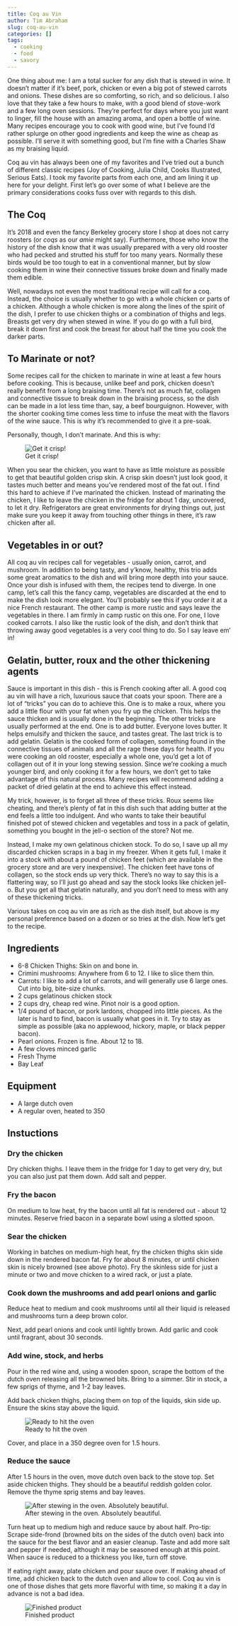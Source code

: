 ```yaml
---
title: Coq au Vin
author: Tim Abraham
slug: coq-au-vin
categories: []
tags:
  - cooking
  - food
  - savory
---
```


One thing about me: I am a total sucker for any dish that is stewed in wine. It doesn't matter if it's beef, pork, chicken or even a big pot of stewed carrots and onions. These dishes are so comforting, so rich, and so delicious. I also love that they take a few hours to make, with a good blend of stove-work and a few long oven sessions. They're perfect for days where you just want to linger, fill the house with an amazing aroma, and open a bottle of wine. Many recipes encourage you to cook with good wine, but I've found I'd rather splurge on other good ingredients and keep the wine as cheap as possible. I'll serve it with something good, but I'm fine with a Charles Shaw as my braising liquid. 

Coq au vin has always been one of my favorites and I've tried out a bunch of different classic recipes (Joy of Cooking, Julia Child, Cooks Illustrated, Serious Eats). I took my favorite parts from each one, and am lining it up here for your delight. First let's go over some of what I believe are the primary considerations cooks fuss over with regards to this dish.

## The Coq

It's 2018 and even the fancy Berkeley grocery store I shop at does not carry roosters (or *coqs* as our *amie* might say). Furthermore, those who know the history of the dish know that it was usually prepared with a very old rooster who had pecked and strutted his stuff for too many years. Normally these birds would be too tough to eat in a conventional manner, but by slow cooking them in wine their connective tissues broke down and finally made them edible. 

Well, nowadays not even the most traditional recipe will call for a coq. Instead, the choice is usually whether to go with a whole chicken or parts of a chicken. Although a whole chicken is more along the lines of the spirit of the dish, I prefer to use chicken thighs or a combination of thighs and legs. Breasts get very dry when stewed in wine. If you do go with a full bird, break it down first and cook the breast for about half the time you cook the darker parts.

## To Marinate or not?

Some recipes call for the chicken to marinate in wine at least a few hours before cooking. This is because, unlike beef and pork, chicken doesn't really benefit from a long braising time. There's not as much fat, collagen and connective tissue to break down in the braising process, so the dish can be made in a lot less time than, say, a beef bourguignon. However, with the shorter cooking time comes less time to infuse the meat with the flavors of the wine sauce. This is why it's recommended to give it a pre-soak.

Personally, though, I don't marinate. And this is why:

![Get it crisp!](img/seared.png)

When you sear the chicken, you want to have as little moisture as possible to get that beautiful golden crisp skin. A crisp skin doesn't just look good, it tastes much better and means you've rendered most of the fat out. I find this hard to achieve if I've marinated the chicken. Instead of marinating the chicken, I like to leave the chicken in the fridge for about 1 day, uncovered, to let it dry. Refrigerators are great environments for drying things out, just make sure you keep it away from touching other things in there, it's raw chicken after all.

## Vegetables in or out? 

All coq au vin recipes call for vegetables - usually onion, carrot, and mushroom. In addition to being tasty, and y'know, healthy, this trio adds some great aromatics to the dish and will bring more depth into your sauce. Once your dish is infused with them, the recipes tend to diverge. In one camp, let's call this the fancy camp, vegetables are discarded at the end to make the dish look more elegant. You'll probably see this if you order it at a nice French restaurant. The other camp is more rustic and says leave the vegetables in there. I am firmly in camp rustic on this one. For one, I love cooked carrots. I also like the rustic look of the dish, and don't think that throwing away good vegetables is a very cool thing to do. So I say leave em' in!

## Gelatin, butter, roux and the other thickening agents

Sauce is important in this dish - this is French cooking after all. A good coq au vin will have a rich, luxurious sauce that coats your spoon. There are a lot of "tricks" you can do to achieve this. One is to make a roux, where you add a little flour with your fat when you fry up the chicken. This helps the sauce thicken and is usually done in the beginning. The other tricks are usually performed at the end. One is to add butter. Everyone loves butter. It helps emulsify and thicken the sauce, and tastes great. The last trick is to add gelatin. Gelatin is the cooked form of collagen, something found in the connective tissues of animals and all the rage these days for health. If you were cooking an old rooster, especially a whole one, you'd get a lot of collagen out of it in your long stewing session. Since we're cooking a much younger bird, and only cooking it for a few hours, we don't get to take advantage of this natural process. Many recipes will recommend adding a packet of dried gelatin at the end to achieve this effect instead.

My trick, however, is to forget all three of these tricks. Roux seems like cheating, and there's plenty of fat in this dish such that adding butter at the end feels a little too indulgent. And who wants to take their beautiful finished pot of stewed chicken and vegetables and toss in a pack of gelatin, something you bought in the jell-o section of the store? Not me.

Instead, I make my own gelatinous chicken stock. To do so, I save up all my discarded chicken scraps in a bag in my freezer. When it gets full, I make it into a stock with about a pound of chicken feet (which are available in the grocery store and are very inexpensive). The chicken feet have tons of collagen, so the stock ends up very thick. There's no way to say this is a flattering way, so I'll just go ahead and say the stock looks like chicken jell-o. But you get all that gelatin naturally, and you don't need to mess with any of these thickening tricks. 

Various takes on coq au vin are as rich as the dish itself, but above is my personal preference based on a dozen or so tries at the dish. Now let's get to the recipe.

## Ingredients

* 6-8 Chicken Thighs: Skin on and bone in.
* Crimini mushrooms: Anywhere from 6 to 12. I like to slice them thin.
* Carrots: I like to add a lot of carrots, and will generally use 6 large ones. Cut into big, bite-size chunks.
* 2 cups gelatinous chicken stock
* 2 cups dry, cheap red wine. Pinot noir is a good option.
* 1/4 pound of bacon, or pork lardons, chopped into little pieces. As the later is hard to find, bacon is usually what goes in it. Try to stay as simple as possible (aka no applewood, hickory, maple, or black pepper bacon).
* Pearl onions. Frozen is fine. About 12 to 18.
* A few cloves minced garlic
* Fresh Thyme
* Bay Leaf

## Equipment

* A large dutch oven
* A regular oven, heated to 350

## Instuctions

### Dry the chicken

Dry chicken thighs. I leave them in the fridge for 1 day to get very dry, but you can also just pat them down. Add salt and pepper.

### Fry the bacon

On medium to low heat, fry the bacon until all fat is rendered out - about 12 minutes. Reserve fried bacon in a separate bowl using a slotted spoon. 

### Sear the chicken

Working in batches on medium-high heat, fry the chicken thighs skin side down in the rendered bacon fat. Fry for about 8 minutes, or until chicken skin is nicely browned (see above photo). Fry the skinless side for just a minute or two and move chicken to a wired rack, or just a plate.

### Cook down the mushrooms and add pearl onions and garlic

Reduce heat to medium and cook mushrooms until all their liquid is released and mushrooms turn a deep brown color.

Next, add pearl onions and cook until lightly brown. Add garlic and cook until fragrant, about 30 seconds.

### Add wine, stock, and herbs

Pour in the red wine and, using a wooden spoon, scrape the bottom of the dutch oven releasing all the browned bits. Bring to a simmer. Stir in stock, a few sprigs of thyme, and 1-2 bay leaves. 

Add back chicken thighs, placing them on top of the liquids, skin side up. Ensure the skins stay above the liquid.

![Ready to hit the oven](img/coq_pot.png)

Cover, and place in a 350 degree oven for 1.5 hours.

### Reduce the sauce

After 1.5 hours in the oven, move dutch oven back to the stove top. Set aside chicken thighs. They should be a beautiful reddish golden color. Remove the thyme sprig stems and bay leaves.

![After stewing in the oven. Absolutely beautiful.](img/golden_chicken.png)

Turn heat up to medium high and reduce sauce by about half. Pro-tip: Scrape side-frond (browned bits on the sides of the dutch oven) back into the sauce for the best flavor and an easier cleanup. Taste and add more salt and pepper if needed, although it may be seasoned enough at this point. When sauce is reduced to a thickness you like, turn off stove.

If eating right away, plate chicken and pour sauce over. If making ahead of time, add chicken back to the dutch oven and allow to cool. Coq au vin is one of those dishes that gets more flavorful with time, so making it a day in advance is not a bad idea.

![Finished product](img/coq_au_vin.png)


